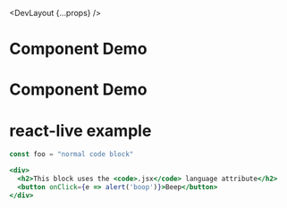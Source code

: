 
  <DevLayout {...props} />

<!--export { Root } from './Root'-->

# Component Demo
# Component Demo

# react-live example

```jsx
const foo = "normal code block"
```

```.jsx
<div>
  <h2>This block uses the <code>.jsx</code> language attribute</h2>
  <button onClick={e => alert('boop')}>Beep</button>
</div>
```
